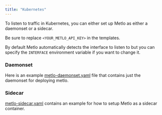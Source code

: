 ```yaml
---
title: "Kubernetes"
---
```


To listen to traffic in Kubernetes, you can either set up Metlo as either a
daemonset or a sidecar.

Be sure to replace `<YOUR_METLO_API_KEY>` in the templates.

By default Metlo automatically detects the interface to listen to but you can
specify the `INTERFACE` environment variable if you want to change it.

### Daemonset

Here is an example
[metlo-daemonset.yaml](https://github.com/metlo-labs/metlo-deploy/blob/main/kubernetes/metlo-daemonset.yaml)
file that contains just the daemonset for deploying metlo.

### Sidecar

[metlo-sidecar.yaml](https://github.com/metlo-labs/metlo-deploy/blob/main/kubernetes/metlo-sidecar.yaml)
contains an example for how to setup Metlo as a sidecar container.
